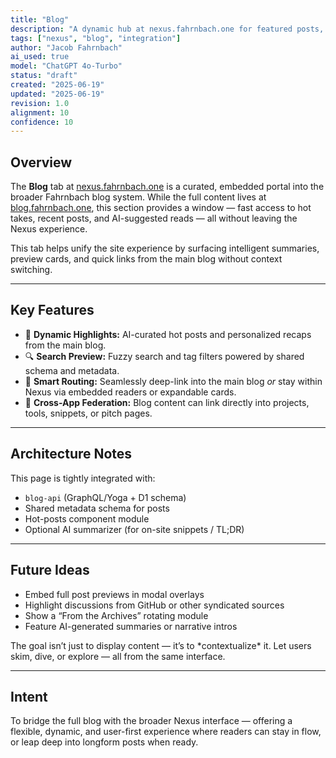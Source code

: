 ```yaml
---
title: "Blog"
description: "A dynamic hub at nexus.fahrnbach.one for featured posts, quick reads, and deep dives — all powered by the Fahrnbach blog engine."
tags: ["nexus", "blog", "integration"]
author: "Jacob Fahrnbach"
ai_used: true
model: "ChatGPT 4o-Turbo"
status: "draft"
created: "2025-06-19"
updated: "2025-06-19"
revision: 1.0
alignment: 10
confidence: 10
---
```



## Overview

The **Blog** tab at [nexus.fahrnbach.one](https://nexus.fahrnbach.one) is a curated, embedded portal into the broader Fahrnbach blog system. While the full content lives at [blog.fahrnbach.one](https://blog.fahrnbach.one), this section provides a window — fast access to hot takes, recent posts, and AI-suggested reads — all without leaving the Nexus experience.

<Aside type="note">
  This tab helps unify the site experience by surfacing intelligent summaries, preview cards, and quick links from the main blog without context switching.
</Aside>

---

## Key Features

- 📌 **Dynamic Highlights:** AI-curated hot posts and personalized recaps from the main blog.
- 🔍 **Search Preview:** Fuzzy search and tag filters powered by shared schema and metadata.
- 🔗 **Smart Routing:** Seamlessly deep-link into the main blog *or* stay within Nexus via embedded readers or expandable cards.
- 🧠 **Cross-App Federation:** Blog content can link directly into projects, tools, snippets, or pitch pages.

---

## Architecture Notes

This page is tightly integrated with:

- `blog-api` (GraphQL/Yoga + D1 schema)
- Shared metadata schema for posts
- Hot-posts component module
- Optional AI summarizer (for on-site snippets / TL;DR)

---

## Future Ideas

- Embed full post previews in modal overlays
- Highlight discussions from GitHub or other syndicated sources
- Show a “From the Archives” rotating module
- Feature AI-generated summaries or narrative intros

<Aside type="tip">
  The goal isn’t just to display content — it’s to *contextualize* it. Let users skim, dive, or explore — all from the same interface.
</Aside>

---

## Intent

To bridge the full blog with the broader Nexus interface — offering a flexible, dynamic, and user-first experience where readers can stay in flow, or leap deep into longform posts when ready.
